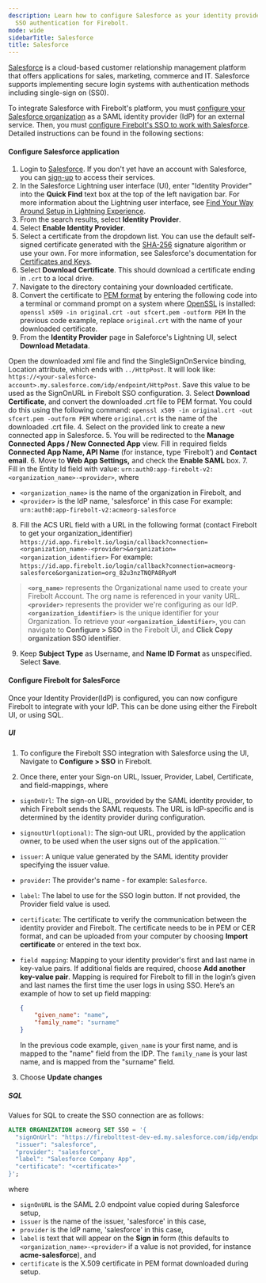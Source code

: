 ```yaml
---
description: Learn how to configure Salesforce as your identity provider to work with
  SSO authentication for Firebolt.
mode: wide
sidebarTitle: Salesforce
title: Salesforce
---
```



[Salesforce](https://www.salesforce.com/) is a cloud-based customer relationship management platform that offers applications for sales, marketing, commerce and IT. Salesforce supports implementing secure login systems with authentication methods including single-sign on (SS0).

To integrate Salesforce with Firebolt's platform, you must [configure your Salesforce organization](https://help.salesforce.com/s/articleView?id=sf.sso_sfdc_idp_saml_parent.htm&type=5) as a SAML identity provider (IdP) for an external service. Then, you must [configure Firebolt's SSO to work with Salesforce](/security/sso#configure-firebolt-for-salesforce). Detailed instructions can be found in the following sections:

#### Configure Salesforce application

1. Login to [Salesforce](https://login.salesforce.com/). If you don't yet have an account with Salesforce, you can [sign-up](https://www.salesforce.com/form/signup/freetrial-salesforce-starter/) to access their services.
2. In the Salesforce Lightning user interface (UI), enter "Identity Provider" into the **Quick Find** text box at the top of the left navigation bar. For more information about the Lightning user interface, see [Find Your Way Around Setup in Lightning Experience](https://help.salesforce.com/s/articleView?id=sf.lex_find_your_way_around_setup.htm&type=5).
3. From the search results, select **Identity Provider**.
4. Select **Enable Identity Provider**.
5. Select a certificate from the dropdown list. You can use the default self-signed certificate generated with the [SHA-256](https://en.wikipedia.org/wiki/SHA-2) signature algorithm or use your own. For more information, see Salesforce's documentation for [Certificates and Keys](https://help.salesforce.com/s/articleView?id=sf.security_keys_about.htm&type=5).
6. Select **Download Certificate**. This should download a certificate ending in `.crt` to a local drive.
7. Navigate to the directory containing your downloaded certificate.
8. Convert the certificate to [PEM format](https://en.wikipedia.org/wiki/Privacy-Enhanced_Mail) by entering the following code into a terminal or command prompt on a system where [OpenSSL](https://openssl-library.org/) is installed:
    ```openssl x509 -in original.crt -out sfcert.pem -outform PEM```
    In the previous code example, replace `original.crt` with the name of your downloaded certificate.
9. From the **Identity Provider** page in Saleforce's Lightning UI, select **Download Metadata**.
 
 Open the downloaded xml file and find the SingleSignOnService binding, Location attribute, which ends with `../HttpPost`. It will look like: `https://<your-salesforce-account>.my.salesforce.com/idp/endpoint/HttpPost`. Save this value to be used as the SignOnURL in Firebolt SSO configuration.
3. Select **Download Certificate**, and convert the downloaded .crt file to PEM format. You could do this using the following command:
```openssl x509 -in original.crt -out sfcert.pem -outform PEM```
where ```original.crt``` is the name of the downloaded .crt file.
4. Select on the provided link to create a new connected app in Salesforce. 
5. You will be redirected to the **Manage Connected Apps / New Connected App** view. Fill in required fields **Connected App Name, API Name** (for instance, type ‘Firebolt’) and **Contact email**.
6. Move to **Web App Settings,** and check the **Enable SAML** box.
7. Fill in the Entity Id field with value: `urn:auth0:app-firebolt-v2:<organization_name>-<provider>`, 
where
- ```<organization_name>``` is the name of the organization in Firebolt, and 
- ```<provider>``` is the IdP name, 'salesforce' in this case
For example: 
`urn:auth0:app-firebolt-v2:acmeorg-salesforce`

8. Fill the ACS URL field with a URL in the following format (contact Firebolt to get your organization_identifier) `https://id.app.firebolt.io/login/callback?connection=<organization_name>-<provider>&organization=<organization_identifier>`
For example:
`https://id.app.firebolt.io/login/callback?connection=acmeorg-salesforce&organization=org_82u3nzTNQPA8RyoM`
> **`<org_name>`** represents the Organizational name used to create your Firebolt Account. The org name is referenced in your vanity URL.  
> **`<provider>`** represents the provider we're configuring as our IdP.
> **`<organization_identifier>`** is the unique identifier for your Organization. To retrieve your **`<organization_identifier>`**, you can navigate to **Configure > SSO** in the Firebolt UI, and **Click Copy organization SSO identifier**. 


9. Keep **Subject Type** as Username, and **Name ID Format** as unspecified. Select **Save**.

#### Configure Firebolt for SalesForce
Once your Identity Provider(IdP) is configured, you can now configure Firebolt to integrate with your IdP. This can be done using either the Firebolt UI, or using SQL.

##### UI
1. To configure the Firebolt SSO integration with Salesforce using the UI, Navigate to **Configure > SSO** in Firebolt. 

2. Once there, enter your Sign-on URL, Issuer, Provider, Label, Certificate, and field-mappings, where 

- ```signOnUrl```: The sign-on URL, provided by the SAML identity provider, to which Firebolt sends the SAML requests. The URL is IdP-specific and is determined by the identity provider during configuration.
- ```signoutUrl(optional)```: The sign-out URL, provided by the application owner, to be used when the user signs out of the application.```
- ```issuer```: A unique value generated by the SAML identity provider specifying the issuer value.
- ```provider```: The provider's name - for example: ```Salesforce```. 
- ```label```: The label to use for the SSO login button. If not provided, the Provider field value is used. 
- ```certificate```: The certificate to verify the communication between the identity provider and Firebolt. The certificate needs to be in PEM or CER format, and can be uploaded from your computer by choosing **Import certificate** or entered in the text box.
- ```field mapping```: Mapping to your identity provider's first and last name in key-value pairs. If additional fields are required, choose **Add another key-value pair**. Mapping is required for Firebolt to fill in the login’s given and last names the first time the user logs in using SSO. 
      Here’s an example of how to set up field mapping:

  ```json  
  {
      "given_name": "name",
      "family_name": "surname"
  }
  ```

    In the previous code example, `given_name` is your first name, and is mapped to the "name" field from the IDP. The  `family_name` is your last name, and is mapped from the "surname" field.
3. Choose **Update changes**

##### SQL

Values for SQL to create the SSO connection are as follows:
```sql
ALTER ORGANIZATION acmeorg SET SSO = '{
  "signOnUrl": "https://firebolttest-dev-ed.my.salesforce.com/idp/endpoint/HttpPost",
  "issuer": "salesforce",
  "provider": "salesforce",
  "label": "Salesforce Company App",
  "certificate": "<certificate>"
}';
```

where 
- ```signOnURL``` is the SAML 2.0 endpoint value copied during Salesforce setup, 
- ```issuer``` is the name of the issuer, 'salesforce' in this case,
- ```provider``` is the IdP name, 'salesforce' in this case,
- ```label``` is text that will appear on the **Sign in** form (this defaults to `<organization_name>-<provider>` if a value is not provided, for instance **acme-salesforce**), and
- ```certificate``` is the X.509 certificate in PEM format downloaded during setup.

